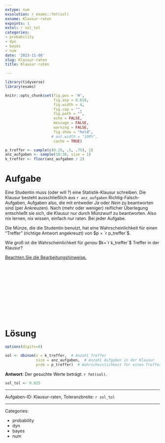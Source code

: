 ```yaml
---
extype: num
exsolution: r exams::fmt(sol)
exname: Klausur-raten
expoints: 1
extol: r sol_tol
categories:
- probability
- dyn
- bayes
- num
date: '2023-11-08'
slug: Klausur-raten
title: Klausur-raten

---
```




```r
library(tidyverse)
library(exams)
```


```r
knitr::opts_chunk$set(fig.pos = 'H',
                      fig.asp = 0.618,
                      fig.width = 4,
                      fig.cap = "", 
                      fig.path = "",
                      echo = FALSE,
                      message = FALSE,
                      warning = FALSE,
                      fig.show = "hold",
                     # out.width = "100%",
                      cache = TRUE)
```




```r
p_treffer <- sample(c(0.25, .5, .75), 1)
anz_aufgaben <- sample(10:30, size = 1)
k_treffer <- floor(anz_aufgaben / 2)
```




# Aufgabe

Eine Studentin muss (oder will ?) eine Statistik-Klausur schreiben.
Die Klausur besteht ausschließlich aus `r anz_aufgaben` Richtig-Falsch-Aufgaben,
Aufgaben also, die mit entweder *Ja* oder *Nein* zu beantworten sind (per Ankreuzen).
Nach (mehr oder weniger) reiflicher Überlegung entschließt sie sich, die Klausur nur durch Münzwurf zu beantworten.
Also nix lernen, nix wissen, einfach nur raten. Bei jeder Aufgabe.

Die Münze, die die Studentin benutzt, hat eine Wahrscheinlichkeit für einen "Treffer" (richtige Antwort angekreuzt) von $p = `r p_treffer`$.


Wie groß ist die Wahrscheinlichkeit für *genau* $k=`r k_treffer`$ Treffer in der Klausur?



[Beachten Sie die Bearbeitungshinweise.](https://start-bayes.netlify.app/pruefung#bearbeitungshinweise)




</br>
</br>
</br>
</br>
</br>
</br>
</br>
</br>
</br>
</br>

# Lösung

```r
options(digits=6)
```


```r
sol <- dbinom(x = k_treffer,  # Anzahl Treffer
              size = anz_aufgaben,  # Anzahl Aufgaben in der Klausur
              prob = p_treffer)  # Wahrscheinlichkeit für einen Treffer
```

**Antwort**: Der gesuchte Werte beträgt: `r fmt(sol)`.

```r
sol_tol <- 0.025
```


---

Aufgaben-ID: Klausur-raten, Toleranzbreite: `r sol_tol`






---

Categories: 

- probability
- dyn
- bayes
- num

